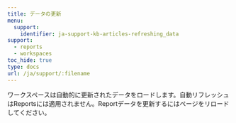 ---
title: データの更新
menu:
  support:
    identifier: ja-support-kb-articles-refreshing_data
support:
  - reports
  - workspaces
toc_hide: true
type: docs
url: /ja/support/:filename
---
ワークスペースは自動的に更新されたデータをロードします。自動リフレッシュはReportsには適用されません。Reportデータを更新するにはページをリロードしてください。